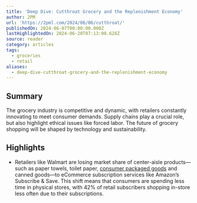 ```yaml
---
title: 'Deep Dive: Cutthroat Grocery and the Replenishment Economy'
author: 2PM
url: 'https://2pml.com/2024/06/06/cutthroat/'
publishedOn: 2024-06-07T00:00:00.000Z
lastHighlightedOn: 2024-06-20T07:13:00.628Z
source: reader
category: articles
tags:
  - groceries
  - retail
aliases:
  - deep-dive-cutthroat-grocery-and-the-replenishment-economy
---
```

## Summary

The grocery industry is competitive and dynamic, with retailers constantly innovating to meet consumer demands. Supply chains play a crucial role, but also highlight ethical issues like forced labor. The future of grocery shopping will be shaped by technology and sustainability.

## Highlights
- Retailers like Walmart are losing market share of center-aisle products—such as paper towels, toilet paper, [consumer packaged goods](https://2pml.com/2024/03/13/cpg/) and canned goods—to eCommerce subscription services like Amazon’s Subscribe & Save. This shift means that consumers are spending less time in physical stores, with 42% of retail subscribers shopping in-store less often due to their subscriptions.

